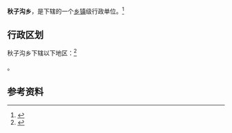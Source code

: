 {{中国乡级行政区|21/14/21/208/000}}

'''秋子沟乡'''，是{{PRC admin/fullname|21/14/21/208/000|3}}下辖的一个[[乡镇|乡镇]]级行政单位。<ref>{{PRC admin/ref sgc|{{PRC admin/parent|21/14/21/208/000}}}}</ref>

== 行政区划 ==

秋子沟乡下辖以下地区：<ref>{{PRC admin/ref sgc|21/14/21/208/000}}</ref>

{{PRC admin/children|21/14/21/208/000}}。

== 参考资料 ==

{{reflist}}

{{行政区划小作品}}
{{PRC admin/navcat|21/14/21/208/000}}